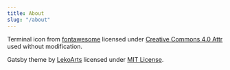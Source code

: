 ---
title: About
slug: "/about"
---
Terminal icon from [fontawesome](https://fontawesome.com/license/free) licensed under [Creative Commons 4.0 Attr](https://creativecommons.org/licenses/by/4.0/) used without modification.

Gatsby theme by [LekoArts](https://github.com/LekoArts) licensed under [MIT License](https://github.com/LekoArts/gatsby-themes/blob/master/LICENSE).